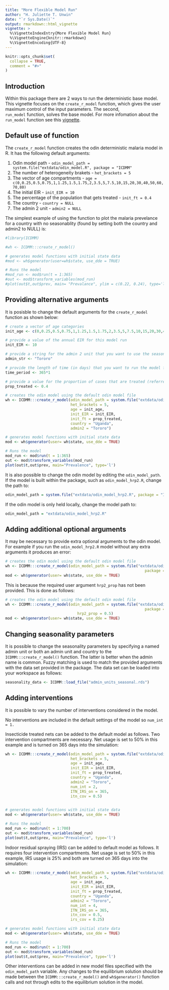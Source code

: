 ```yaml
---
title: "More Flexible Model Run"
author: "H. Juliette T. Unwin"
date: "`r Sys.Date()`"
output: rmarkdown::html_vignette
vignette: >
  %\VignetteIndexEntry{More Flexible Model Run}
  %\VignetteEngine{knitr::rmarkdown}
  %\VignetteEncoding{UTF-8}
---
```


```r
knitr::opts_chunk$set(
  collapse = TRUE,
  comment = "#>"
)
```

## Introduction

Within this package there are 2 ways to run the deterministic base model. This vignette focuses on the 
`create_r_model` function, which gives the user maximum control of the input parameters. The second,  
`run_model` function,  solves the base model. For more infomation about the `run_model` function see this 
[vignette](https://mrc-ide.github.io/hanojoel/articles/run_model.html).

## Default use of function
The `create_r_model` function creates the odin deterministic malaria model in R.  It has the 
following default arguments:

1. Odin model path - `odin_model_path = system.file("extdata/odin_model.R", package = "ICDMM"`
1. The number of heterogeneity brakets - `het_brackets = 5`
2. The vector of age compartments - `age = c(0,0.25,0.5,0.75,1,1.25,1.5,1.75,2,3.5,5,7.5,10,15,20,30,40,50,60,70,80)`
3. The initial EIR - `init_EIR = 10`
4. The percentage of the population that gets treated - `init_ft = 0.4`
5. The country - `country = NULL`
6. The admin 2 unit - `admin2 = NULL`

The simplest example of using the function to plot the malaria prevelance for a country
with no seasonablity (found by setting both the country and admin2 to NULL) is:

```r
#library(ICDMM)

#wh <- ICDMM:::create_r_model()

# generates model functions with initial state data
#mod <- wh$generator(user=wh$state, use_dde = TRUE)

# Runs the model
#mod_run <- mod$run(t = 1:365)
#out <- mod$transform_variables(mod_run)
#plot(out$t,out$prev, main= "Prevalance", ylim = c(0.22, 0.24), type='l')
```

## Providing alternative arguments
It is posisble to change the default arguments for the `create_r_model` function as shown below: 
```r
# create a vector of age categories
init_age <- c(0,0.25,0.5,0.75,1,1.25,1.5,1.75,2,3.5,5,7.5,10,15,20,30,40,50,60,70,80)

# provide a value of the annual EIR for this model run
init_EIR <- 10

# provide a string for the admin 2 unit that you want to use the seasonality profile for
admin_str <- "Tororo"

# provide the length of time (in days) that you want to run the model for
time_period <- 365*1

# provide a value for the proportion of cases that are treated (referred to as ft in the paper)
prop_treated <- 0.4

# creates the odin model using the default odin model file
wh <- ICDMM:::create_r_model(odin_model_path = system.file("extdata/odin_model.R", package = "ICDMM"),
                             het_brackets = 5,
                             age = init_age,
                             init_EIR = init_EIR,
                             init_ft = prop_treated,
                             country = "Uganda",
                             admin2 = "Tororo")

# generates model functions with initial state data
mod <- wh$generator(user= wh$state, use_dde = TRUE)

# Runs the model
mod_run <- mod$run(t = 1:365)
out <- mod$transform_variables(mod_run)
plot(out$t,out$prev, main="Prevalence", type='l')
```

It is also possible to change the odin model by editing the `odin_model_path`.  If the model is 
built within the package, such as `odin_model_hrp2.R`, change the path to:
```r
odin_model_path = system.file("extdata/odin_model_hrp2.R", package = "ICDMM")
```
If the odin model is only held locally, change the model path to:
```r
odin_model_path = "extdata/odin_model_hrp2.R"
```


## Adding additional optional arguments
It may be necessary to provide extra optional arguments to the odin model. For example if you
run the `odin_model_hrp2.R` model without any extra arguments it produces an error:
```r
# creates the odin model using the default odin model file
wh <- ICDMM:::create_r_model(odin_model_path = system.file("extdata/odin_model_hrp2.R", 
                                                              package = "ICDMM"))
mod <- wh$generator(user= wh$state, use_dde = TRUE)
```

This is because the required user argument `hrp2_prop` has not been provided. This is done as follows:
```r
# creates the odin model using the default odin model file
wh <- ICDMM:::create_r_model(odin_model_path = system.file("extdata/odin_model_hrp2.R", 
                                                              package = "ICDMM"), 
                                hrp2_prop = 0.5)
mod <- wh$generator(user= wh$state, use_dde = TRUE)
```


## Changing seasonality parameters
It is possible to change the seasonality parameters by specifying a named admin unit or both
an admin unit and country to the `ICDMM:::create_r_model()` function.  The latter is better when the admin 
name is common. Fuzzy matching
is used to match the provided arguments with the data set provided in the package.  The data set
can be loaded into your workspace as follows:
```r
seasonality_data <- ICDMM::load_file("admin_units_seasonal.rds")
```


## Adding interventions
It is possible to vary the number of interventions considered in the model.  

No interventions are included in the default settings of the model so `num_int = 1.`  

Insecticide treated nets can be added to the default model as follows. Two intervention compartments are
necessary. Net usage is set to 50% in this example and is turned on
365 days into the simulation:
```r
wh <- ICDMM:::create_r_model(odin_model_path = system.file("extdata/odin_model.R", package = "ICDMM"),
                             het_brackets = 5,
                             age = init_age,
                             init_EIR = init_EIR,
                             init_ft = prop_treated,
                             country = "Uganda",
                             admin2 = "Tororo",
                             num_int = 2,
                             ITN_IRS_on = 365,
                             itn_cov = 0.5)
                               

# generates model functions with initial state data
mod <- wh$generator(user= wh$state, use_dde = TRUE)

# Runs the model
mod_run <- mod$run(t = 1:700)
out <- mod$transform_variables(mod_run)
plot(out$t,out$prev, main="Prevalence", type='l')
```

Indoor residual spraying (IRS) can be added to default model as follows. It requires four intervention 
compartments. Net usage is set to 50% in this example, IRS usage is 25% and both are turned on
365 days into the simulation:


```r
wh <- ICDMM:::create_r_model(odin_model_path = system.file("extdata/odin_model.R", package = "ICDMM"),
                             het_brackets = 5,
                             age = init_age,
                             init_EIR = init_EIR,
                             init_ft = prop_treated,
                             country = "Uganda",
                             admin2 = "Tororo",
                             num_int = 4,
                             ITN_IRS_on = 365,
                             itn_cov = 0.5,
                             irs_cov = 0.25)

# generates model functions with initial state data
mod <- wh$generator(user= wh$state, use_dde = TRUE)

# Runs the model
mod_run <- mod$run(t = 1:700)
out <- mod$transform_variables(mod_run)
plot(out$t,out$prev, main="Prevalence", type='l')
```

Other interventions can be added in new model files specified with the `odin_model_path` variable.  Any
changes to the equilibrium solution should be made between the `ICDMM:::create_r_model()` and
`wh$generator()` function calls and not through edits to the equilibrium solution in the model.
